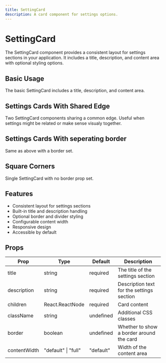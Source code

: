 ```yaml
---
title: SettingCard
description: A card component for settings options.
---
```



# SettingCard

The SettingCard component provides a consistent layout for settings sections in your application. It includes a title, description, and content area with optional styling options.

## Basic Usage

The basic SettingCard includes a title, description, and content area.

<SettingsCardBasic />

## Settings Cards With Shared Edge

Two SettingCard components sharing a common edge. Useful when settings might be related or make sense visualy together. 

<SettingsCardsWithSharedEdge />

## Settings Cards With seperating border

Same as above with a border set. 

<SettingsCardsWithDivider />

## Square Corners

Single SettingCard with no border prop set. 

<SettingsCardsWithSquareEdge />

## Features

- Consistent layout for settings sections
- Built-in title and description handling
- Optional border and divider styling
- Configurable content width
- Responsive design
- Accessible by default

## Props

| Prop | Type | Default | Description |
|------|------|---------|-------------|
| title | string | required | The title of the settings section |
| description | string | required | Description text for the settings section |
| children | React.ReactNode | required | Card content |
| className | string | undefined | Additional CSS classes |
| border | boolean | undefined | Whether to show a border around the card |
| contentWidth | "default" \| "full" | "default" | Width of the content area |


